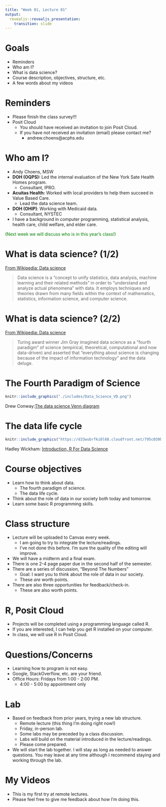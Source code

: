 ```yaml
---
title: "Week 01, Lecture 01"
output:
  revealjs::revealjs_presentation:
    transition: slide
---
```




# Goals

- Reminders
- Who am I?
- What is data science?
- Course description, objectives, structure, etc.
- A few words about my videos



# Reminders

- Please finish the class survey!!!
- Posit Cloud
    - You should have received an invitation to join Posit Cloud.
    - If you have not received an invitation (email) please contact me?
        - andrew.choens@acphs.edu






# Who am I?

- Andy Choens, MSW
- **DOH (OQPS):** Led the internal evaluation of the New York Sate Health Homes program.
    - Consultant, IPRO. 
- **Acuitas Health:** Worked with local providers to help them succeed in Value Based Care.
    - Lead the data science team.
- **DOH (OHIP)**: Working with Medicaid data.
    - Consultant, NYSTEC 
- I have a background in computer programming, statistical analysis, health care, child welfare, and elder care.

<span style="color:green">(Next week we will discuss who is in this year's class!)</span>



# What is data science? (1/2)

[From Wikipedia: Data science](https://en.wikipedia.org/wiki/Data_science)

> Data science is a "concept to unify statistics, data analysis, machine
> learning and their related methods" in order to "understand and
> analyze actual phenomena" with data. It employs techniques and
> theories drawn from many fields within the context of mathematics,
> statistics, information science, and computer science.



# What is data science? (2/2)

[From Wikipedia: Data science](https://en.wikipedia.org/wiki/Data_science)

> Turing award winner Jim Gray imagined data science as a "fourth
> paradigm" of science (empirical, theoretical, computational and now
> data-driven) and asserted that "everything about science is changing
> because of the impact of information technology" and the data
> deluge.



# The Fourth Paradigm of Science

```r
knitr::include_graphics("./includes/Data_Science_VD.png")
```

Drew Conway:[The data science Venn diagram](http://drewconway.com/zia/2013/3/26/the-data-science-venn-diagram)


# The data life cycle

```r
knitr::include_graphics("https://d33wubrfki0l68.cloudfront.net/795c039ba2520455d833b4034befc8cf360a70ba/558a5/diagrams/data-science-explore.png")
```

Hadley Wickham: [Introduction, R For Data Science](https://r4ds.had.co.nz/explore-intro.html)



# Course objectives

- Learn how to think about data.
  - The fourth paradigm of science.
  - The data life cycle.
- Think about the role of data in our society both today and tomorrow.
- Learn some basic R programming skills.



# Class structure

- Lecture will be uploaded to Canvas every week.
  - I am going to try to integrate the lecture/readings.
  - I've not done this before. I'm sure the quality of the editing will improve.
- We will have a midterm and a final exam.
- There is one 2-4 page paper due in the second half of the semester.
- There are a series of discussion, "Beyond The Numbers"
  - Goal: I want you to think about the role of data in our society.
  - These _are_ worth points.
- There are also three opportunities for feedback/check-in.
  - These are also worth points.



# R, Posit Cloud

- Projects will be completed using a programming language called R.
- If you are interested, I can help you get R installed on your
  computer.
- In class, we will use R in Posit Cloud.



# Questions/Concerns

- Learning how to program is not easy.
- Google, StackOverflow, etc. are your friend.
- Office Hours: Fridays from 1:00 - 2:00 PM.
  - 4:00 - 5:00 by appointment only



# Lab

- Based on feedback from prior years, trying a new lab structure.
  - Remote lecture (this thing I'm doing right now!)
  - Friday, in-person lab.
  - Some labs may be preceded by a class discussion.
  - Labs will build on the material introduced in the lecture/readings.
  - Please come prepared.
- We will start the lab together. I will stay as long as needed to
  answer questions. You may leave at any time although I recommend
  staying and working through the lab.



# My Videos

- This is my first try at remote lectures.
- Please feel free to give me feedback about how I'm doing this.